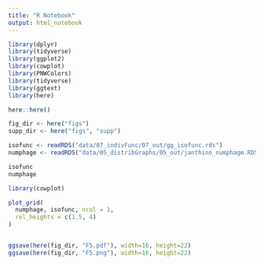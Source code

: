 ```yaml
---
title: "R Notebook"
output: html_notebook
---
```

```r

library(dplyr)
library(tidyverse)
library(ggplot2)
library(cowplot)
library(PNWColors)
library(tidyverse)
library(ggtext)
library(here)

here::here()

fig_dir <- here("figs") 
supp_dir <- here("figs", "supp") 

isofunc <- readRDS("data/07_indivFunc/07_out/gg_isofunc.rds")
numphage <- readRDS("data/05_distribGraphs/05_out/janthino_numphage.RDS")

isofunc
numphage 

library(cowplot)

plot_grid(
  numphage, isofunc, ncol = 1,
  rel_heights = c(1.5, 4)
)


ggsave(here(fig_dir, "F5.pdf"), width=16, height=22)
ggsave(here(fig_dir, "F5.png"), width=16, height=22)
```

